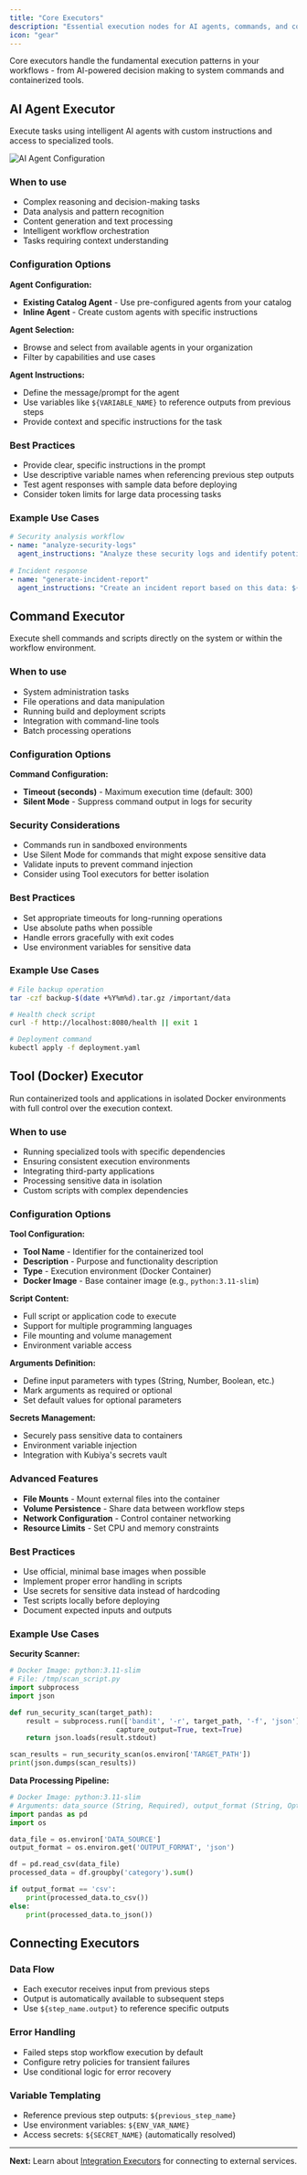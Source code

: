 ```yaml
---
title: "Core Executors"
description: "Essential execution nodes for AI agents, commands, and containerized tools"
icon: "gear"
---
```


Core executors handle the fundamental execution patterns in your workflows - from AI-powered decision making to system commands and containerized tools.

## AI Agent Executor

Execute tasks using intelligent AI agents with custom instructions and access to specialized tools.

![AI Agent Configuration](/assets/screenshots/composer/workflow-designer/node-configuration-panel.png)

### When to use
- Complex reasoning and decision-making tasks
- Data analysis and pattern recognition  
- Content generation and text processing
- Intelligent workflow orchestration
- Tasks requiring context understanding

### Configuration Options

**Agent Configuration:**
- **Existing Catalog Agent** - Use pre-configured agents from your catalog
- **Inline Agent** - Create custom agents with specific instructions

**Agent Selection:**
- Browse and select from available agents in your organization
- Filter by capabilities and use cases

**Agent Instructions:**
- Define the message/prompt for the agent
- Use variables like `${VARIABLE_NAME}` to reference outputs from previous steps
- Provide context and specific instructions for the task

### Best Practices
- Provide clear, specific instructions in the prompt
- Use descriptive variable names when referencing previous step outputs
- Test agent responses with sample data before deploying
- Consider token limits for large data processing tasks

### Example Use Cases
```yaml
# Security analysis workflow
- name: "analyze-security-logs"
  agent_instructions: "Analyze these security logs and identify potential threats: ${log_data}"
  
# Incident response
- name: "generate-incident-report" 
  agent_instructions: "Create an incident report based on this data: ${incident_data}. Include severity, impact, and recommended actions."
```

## Command Executor

Execute shell commands and scripts directly on the system or within the workflow environment.

### When to use
- System administration tasks
- File operations and data manipulation
- Running build and deployment scripts
- Integration with command-line tools
- Batch processing operations

### Configuration Options

**Command Configuration:**
- **Timeout (seconds)** - Maximum execution time (default: 300)
- **Silent Mode** - Suppress command output in logs for security

### Security Considerations
- Commands run in sandboxed environments
- Use Silent Mode for commands that might expose sensitive data
- Validate inputs to prevent command injection
- Consider using Tool executors for better isolation

### Best Practices
- Set appropriate timeouts for long-running operations
- Use absolute paths when possible
- Handle errors gracefully with exit codes
- Use environment variables for sensitive data

### Example Use Cases
```bash
# File backup operation
tar -czf backup-$(date +%Y%m%d).tar.gz /important/data

# Health check script
curl -f http://localhost:8080/health || exit 1

# Deployment command
kubectl apply -f deployment.yaml
```

## Tool (Docker) Executor

Run containerized tools and applications in isolated Docker environments with full control over the execution context.

### When to use
- Running specialized tools with specific dependencies
- Ensuring consistent execution environments
- Integrating third-party applications
- Processing sensitive data in isolation
- Custom scripts with complex dependencies

### Configuration Options

**Tool Configuration:**
- **Tool Name** - Identifier for the containerized tool
- **Description** - Purpose and functionality description
- **Type** - Execution environment (Docker Container)
- **Docker Image** - Base container image (e.g., `python:3.11-slim`)

**Script Content:**
- Full script or application code to execute
- Support for multiple programming languages
- File mounting and volume management
- Environment variable access

**Arguments Definition:**
- Define input parameters with types (String, Number, Boolean, etc.)
- Mark arguments as required or optional
- Set default values for optional parameters

**Secrets Management:**
- Securely pass sensitive data to containers
- Environment variable injection
- Integration with Kubiya's secrets vault

### Advanced Features
- **File Mounts** - Mount external files into the container
- **Volume Persistence** - Share data between workflow steps
- **Network Configuration** - Control container networking
- **Resource Limits** - Set CPU and memory constraints

### Best Practices
- Use official, minimal base images when possible
- Implement proper error handling in scripts
- Use secrets for sensitive data instead of hardcoding
- Test scripts locally before deploying
- Document expected inputs and outputs

### Example Use Cases

**Security Scanner:**
```python
# Docker Image: python:3.11-slim
# File: /tmp/scan_script.py
import subprocess
import json

def run_security_scan(target_path):
    result = subprocess.run(['bandit', '-r', target_path, '-f', 'json'], 
                          capture_output=True, text=True)
    return json.loads(result.stdout)

scan_results = run_security_scan(os.environ['TARGET_PATH'])
print(json.dumps(scan_results))
```

**Data Processing Pipeline:**
```python
# Docker Image: python:3.11-slim  
# Arguments: data_source (String, Required), output_format (String, Optional)
import pandas as pd
import os

data_file = os.environ['DATA_SOURCE']
output_format = os.environ.get('OUTPUT_FORMAT', 'json')

df = pd.read_csv(data_file)
processed_data = df.groupby('category').sum()

if output_format == 'csv':
    print(processed_data.to_csv())
else:
    print(processed_data.to_json())
```

## Connecting Executors

### Data Flow
- Each executor receives input from previous steps
- Output is automatically available to subsequent steps
- Use `${step_name.output}` to reference specific outputs

### Error Handling
- Failed steps stop workflow execution by default
- Configure retry policies for transient failures
- Use conditional logic for error recovery

### Variable Templating
- Reference previous step outputs: `${previous_step_name}`
- Use environment variables: `${ENV_VAR_NAME}`
- Access secrets: `${SECRET_NAME}` (automatically resolved)

---

**Next:** Learn about [Integration Executors](/composer/workflow-designer/integration-executors) for connecting to external services.